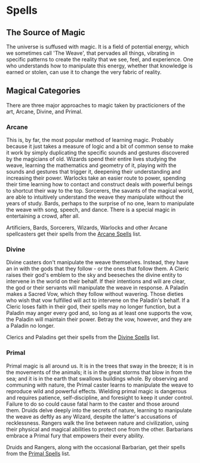 = Spells =

== The Source of Magic ==
The universe is suffused with magic.  It is a field of potential energy, which we sometimes call 'The Weave', that pervades all things, vibrating in specific patterns to create the reality that we see, feel, and experience.  One who understands how to manipulate this energy, whether that knowledge is earned or stolen, can use it to change the very fabric of reality.

== Magical Categories ==
There are three major approaches to magic taken by practicioners of the art, Arcane, Divine, and Primal.

=== Arcane ===
This is, by far, the most popular method of learning magic.  Probably because it just takes a measure of logic and a bit of common sense to make it work by simply duplicating the specific sounds and gestures discovered by the magicians of old.  Wizards spend their entire lives studying the weave, learning the mathematics and geometry of it, playing with the sounds and gestures that trigger it, deepening their understanding and increasing their power.  Warlocks take an easier route to power, spending their time learning how to contact and construct deals with powerful beings to shortcut their way to the top.  Sorcerers, the savants of the magical world, are able to intuitively understand the weave they manipulate without the years of study.  Bards, perhaps to the surprise of no one, learn to manipulate the weave with song, speech, and dance.  There is a special magic in entertaining a crowd, after all.

Artificiers, Bards, Sorcerers, Wizards, Warlocks and other Arcane spellcasters get their spells from the [[spells/arcane|Arcane Spells]] list.

=== Divine ===
Divine casters don't manipulate the weave themselves.  Instead, they have an in with the gods that they follow - or the ones that follow them.  A Cleric raises their god's emblem to the sky and beeseches the divine entity to intervene in the world on their behalf.  If their intentions and will are clear, the god or their servants will manipulate the weave in response.  A Paladin makes a Sacred Vow, which they follow without wavering.  Those dieties who wish that vow fulfilled will act to intervene on the Paladin's behalf.  If a Cleric loses faith in their god, their spells may no longer function, but a Paladin may anger every god and, so long as at least one supports the vow, the Paladin will maintain their power.  Betray the vow, however, and they are a Paladin no longer.

Clerics and Paladins get their spells from the [[spells/divine|Divine Spells]] list.

=== Primal ===
Primal magic is all around us.  It is in the trees that sway in the breeze; it is in the movements of the animals; it is in the great storms that blow in from the sea; and it is in the earth that swallows buildings whole.  By observing and communing with nature, the Primal caster learns to manipulate the weave to reproduce wild and powerful effects.  Wielding primal magic is dangerous and requires patience, self-discipline, and foresight to keep it under control.  Failure to do so could cause fatal harm to the caster and those around them.  Druids delve deeply into the secrets of nature, learning to manipulate the weave as deftly as any Wizard, despite the latter's accusations of recklessness. Rangers walk the line between nature and civilization, using their physical and magical abilities to protect one from the other.  Barbarians embrace a Primal fury that empowers their every ability.

Druids and Rangers, along with the occasional Barbarian, get their spells from the [[spells/primal|Primal Spells]] list.
